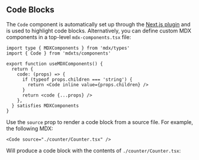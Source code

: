 ## Code Blocks

The `Code` component is automatically set up through the [Next.js plugin](/packages/next) and is used to highlight code blocks. Alternatively, you can define custom MDX components in a top-level `mdx-components.tsx` file:

```tsx
import type { MDXComponents } from 'mdx/types'
import { Code } from 'mdxts/components'

export function useMDXComponents() {
  return {
    code: (props) => {
      if (typeof props.children === 'string') {
        return <Code inline value={props.children} />
      }
      return <code {...props} />
    },
  } satisfies MDXComponents
}
```

Use the `source` prop to render a code block from a source file. For example, the following MDX:

```mdx filename="Counter.mdx"
<Code source="./counter/Counter.tsx" />
```

Will produce a code block with the contents of `./counter/Counter.tsx`:

<Code allowErrors source="./counter/Counter.tsx" />
